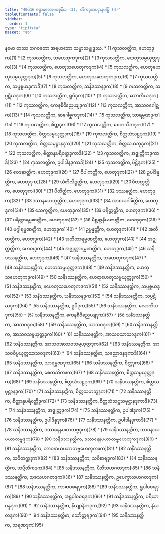 ```yaml
---
title: "40ပ်16 ဓမ္မာနုလောမပစ္စနီယ (3), တိကဒုကပဋ္ဌာနပါဠိ (4)"
tableOfContents: false
sidebar:
  order: 1
type: "tipitaka"
basket: "ab"
---
```


<Paragraph number="1" type="center">
နမော တဿ ဘဂဝတော အရဟတော သမ္မာသမ္ဗုဒ္ဓဿ.

</Paragraph>

<TableOfContents>
* [1 ကုသလတ္တိက, ဟေတုဒုက](1)
* [2 ကုသလတ္တိက, သဟေတုကဒုက](2)
* [3 ကုသလတ္တိက, ဟေတုသမ္ပယုတ္တဒုက](3)
* [4 ကုသလတ္တိက, ဟေတုသဟေတုကဒုက](4)
* [5 ကုသလတ္တိက, ဟေတုဟေတုသမ္ပယုတ္တဒုက](5)
* [6 ကုသလတ္တိက, ဟေတုသဟေတုကဒုက](6)
* [7 ကုသလတ္တိက, သပ္ပစ္စယဒုကာဒိ](7)
* [8 ကုသလတ္တိက, သနိဒဿနဒုက](8)
* [9 ကုသလတ္တိက, သပ္ပဋိဃဒုက](9)
* [10 ကုသလတ္တိက, ရူပီဒုက](10)
* [11 ကုသလတ္တိက, လောကိယဒုက](11)
* [12 ကုသလတ္တိက, ကေနစိဝိညေယျဒုက](12)
* [13 ကုသလတ္တိက, အာသဝဂေါစ္ဆက](13)
* [14 ကုသလတ္တိက, ဆဂေါစ္ဆကဒုက](14)
* [15 ကုသလတ္တိက, သာရမ္မဏဒုက](15)
* [16 ကုသလတ္တိက, စိတ္တဒုက](16)
* [17 ကုသလတ္တိက, စေတသိကဒုက](17)
* [18 ကုသလတ္တိက, စိတ္တသမ္ပယုတ္တဒုက](18)
* [19 ကုသလတ္တိက, စိတ္တသံသဋ္ဌဒုက](19)
* [20 ကုသလတ္တိက, စိတ္တသမုဋ္ဌာနဒုက](20)
* [21 ကုသလတ္တိက, စိတ္တသဟဘူဒုက](21)
* [22 ကုသလတ္တိက, စိတ္တာနုပရိဝတ္တဒုကာဒိ](22)
* [23 ကုသလတ္တိက, အဇ္ဈတ္တိကဒုကာဒိ](23)
* [24 ကုသလတ္တိက, ဥပါဒါနဒုကာဒိ](24)
* [25 ကုသလတ္တိက, ပိဋ္ဌိဒုက](25)
* [26 ဝေဒနာတ္တိက, ဟေတုဒုက](26)
* [27 ဝိပါကတ္တိက, ဟေတုဒုက](27)
* [28 ဥပါဒိန္နတ္တိက, ဟေတုဒုက](28)
* [29 သံကိလိဋ္ဌတ္တိက, ဟေတုဒုက](29)
* [30 ဝိတက္ကတ္တိက, ဟေတုဒုက](30)
* [31 ပီတိတ္တိက, ဟေတုဒုက](31)
* [32 ဒဿနတ္တိက, ဟေတုဒုက](32)
* [33 ဒဿနဟေတုတ္တိက, ဟေတုဒုက](33)
* [34 အာစယဂါမိတ္တိက, ဟေတုဒုက](34)
* [35 သေက္ခတ္တိက, ဟေတုဒုက](35)
* [36 ပရိတ္တတ္တိက, ဟေတုဒုက](36)
* [37 ပရိတ္တာရမ္မဏတ္တိက, ဟေတုဒုက](37)
* [38 မိစ္ဆတ္တနိယတတ္တိက, ဟေတုဒုက](38)
* [40 မဂ္ဂါရမ္မဏတ္တိက, ဟေတုဒုက](40)
* [41 ဥပ္ပန္နတ္တိက, ဟေတုဒုက](41)
* [42 အတီတတ္တိက, ဟေတုဒုက](42)
* [43 အတီတာရမ္မဏတ္တိက, ဟေတုဒုက](43)
* [44 အဇ္ဈတ္တတ္တိက, ဟေတုဒုက](44)
* [45 အဇ္ဈတ္တာရမ္မဏတ္တိက, ဟေတုဒုက](45)
* [46 သနိဒဿနတ္တိက, ဟေတုဒုက](46)
* [47 သနိဒဿနတ္တိက, သဟေတုကဒုက](47)
* [48 သနိဒဿနတ္တိက, ဟေတုသမ္ပယုတ္တဒုက](48)
* [49 သနိဒဿနတ္တိက, ဟေတုသဟေတုကဒုက](49)
* [50 သနိဒဿနတ္တိက, ဟေတုဟေတုသမ္ပယုတ္တဒုက](50)
* [51 သနိဒဿနတ္တိက, နဟေတုသဟေတုကဒုက](51)
* [52 သနိဒဿနတ္တိက, သပ္ပစ္စယဒုက](52)
* [53 သနိဒဿနတ္တိက, သနိဒဿနဒုက](53)
* [54 သနိဒဿနတ္တိက, သပ္ပဋိဃဒုက](54)
* [55 သနိဒဿနတ္တိက, ရူပီဒုက](55)
* [56 သနိဒဿနတ္တိက, လောကိယဒုက](56)
* [57 သနိဒဿနတ္တိက, ကေနစိဝိညေယျဒုက](57)
* [58 သနိဒဿနတ္တိက, အာသဝဒုက](58)
* [59 သနိဒဿနတ္တိက, သာသဝဒုက](59)
* [60 သနိဒဿနတ္တိက, အာသဝသမ္ပယုတ္တဒုက](60)
* [61 သနိဒဿနတ္တိက, အာသဝသာသဝဒုက](61)
* [62 သနိဒဿနတ္တိက, အာသဝအာသဝသမ္ပယုတ္တဒုက](62)
* [63 သနိဒဿနတ္တိက, အာသဝဝိပ္ပယုတ္တသာသဝဒုက](63)
* [64 သနိဒဿနတ္တိက, သညောဇနဒုကာဒိ](64)
* [65 သနိဒဿနတ္တိက, သာရမ္မဏဒုက](65)
* [66 သနိဒဿနတ္တိက, စိတ္တဒုက](66)
* [67 သနိဒဿနတ္တိက, စေတသိကဒုက](67)
* [68 သနိဒဿနတ္တိက, စိတ္တသမ္ပယုတ္တဒုက](68)
* [69 သနိဒဿနတ္တိက, စိတ္တသံသဋ္ဌဒုက](69)
* [70 သနိဒဿနတ္တိက, စိတ္တသမုဋ္ဌာနဒုက](70)
* [71 သနိဒဿနတ္တိက, စိတ္တသဟဘူဒုက](71)
* [72 သနိဒဿနတ္တိက, စိတ္တာနုပရိဝတ္တိဒုက](72)
* [73 သနိဒဿနတ္တိက, စိတ္တသံသဋ္ဌသမုဋ္ဌာနဒုကာဒိ](73)
* [74 သနိဒဿနတ္တိက, အဇ္ဈတ္တဒုက](74)
* [75 သနိဒဿနတ္တိက, ဥပါဒါဒုက](75)
* [76 သနိဒဿနတ္တိက, ဥပါဒိန္နဒုက](76)
* [77 သနိဒဿနတ္တိက, ဥပါဒါနဒုကာဒိ](77)
* [78 သနိဒဿနတ္တိက, ဒဿနေနပဟာတဗ္ဗဒုက](78)
* [79 သနိဒဿနတ္တိက, ဘာဝနာယပဟာတဗ္ဗဒုက](79)
* [80 သနိဒဿနတ္တိက, ဒဿနေနပဟာတဗ္ဗဟေတုကဒုက](80)
* [81 သနိဒဿနတ္တိက, ဘာဝနာယပဟာတဗ္ဗဟေတုကဒုက](81)
* [82 သနိဒဿနတ္တိက, သဝိတက္ကဒုက](82)
* [83 သနိဒဿနတ္တိက, သဝိစာရဒုက](83)
* [84 သနိဒဿနတ္တိက, သပ္ပီတိကဒုက](84)
* [85 သနိဒဿနတ္တိက, ပီတိသဟဂတဒုက](85)
* [86 သနိဒဿနတ္တိက, သုခသဟဂတဒုက](86)
* [87 သနိဒဿနတ္တိက, ဥပေက္ခာသဟဂတဒုက](87)
* [88 သနိဒဿနတ္တိက, ကာမာဝစရဒုက](88)
* [89 သနိဒဿနတ္တိက, ရူပါဝစရဒုက](89)
* [90 သနိဒဿနတ္တိက, အရူပါဝစရဒုက](90)
* [91 သနိဒဿနတ္တိက, ပရိယာပန္နဒုက](91)
* [92 သနိဒဿနတ္တိက, နိယျာနိကဒုက](92)
* [93 သနိဒဿနတ္တိက, နိယတဒုက](93)
* [94 သနိဒဿနတ္တိက, သော်တ္တရဒုက](94)
* [95 သနိဒဿနတ္တိက, သရဏဒုက](95)
</TableOfContents>